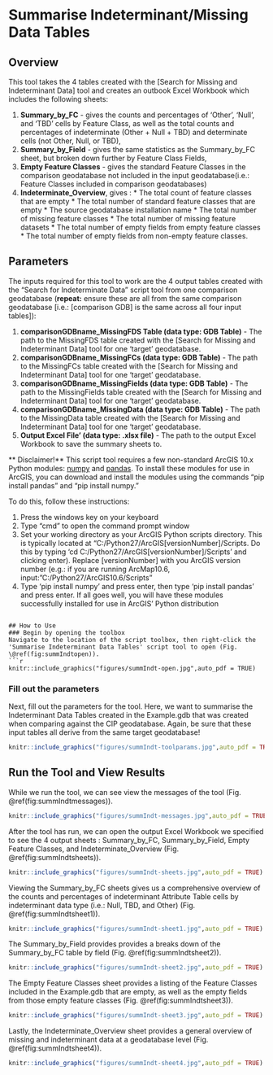# Summarise Indeterminant/Missing Data Tables {#summIndt}


## Overview
This tool takes the 4 tables created with the [Search for Missing and Indeterminant Data] tool and creates an outbook Excel Workbook which includes the following sheets:

  1. **Summary_by_FC** - gives the counts and percentages of 'Other', 'Null', and 'TBD' cells by Feature Class, as well as the total counts and percentages of indeterminate (Other + Null + TBD) and determinate cells (not Other, Null, or TBD), 
  2. **Summary_by_Field** - gives the same statistics as the Summary_by_FC sheet, but broken down further by Feature Class Fields,
  3. **Empty Feature Classes** - gives the standard Feature Classes in the comparison geodatabase not included in the input geodatabase(i.e.: Feature Classes included in comparison geodatabases)
  4. **Indeterminate_Overview**, gives :
    * The total count of feature classes that are empty
    * The total number of standard feature classes that are empty
    * The source geodatabase installation name
    * The total number of missing feature classes
    * The total number of missing feature datasets
    * The total number of empty fields from empty feature classes
    * The total number of empty fields from non-empty feature classes. 


## Parameters
The inputs required for this tool to work are the 4 output tables created with the "Search for Indeterminate Data" script tool from one comparison geodatabase (**repeat:** ensure these are all from the same comparison geodatabase [i.e.: [comparison GDB] is the same across all four input tables]):

1. **comparisonGDBname_MissingFDS Table (data type: GDB Table)** - The path to the MissingFDS table created with the [Search for Missing and Indeterminant Data] tool for one 'target' geodatabase.
2. **comparisonGDBname_MissingFCs (data type: GDB Table)** - The path to the MissingFCs table created with the [Search for Missing and Indeterminant Data] tool for one 'target' geodatabase.
3. **comparisonGDBname_MissingFields (data type: GDB Table)** - The path to the MissingFields table created with the [Search for Missing and Indeterminant Data] tool for one 'target' geodatabase.
4. **comparisonGDBname_MissingData (data type: GDB Table)** - The path to the MissingData table created with the [Search for Missing and Indeterminant Data] tool for one 'target' geodatabase.
5. **Output Excel File' (data type: .xlsx file)** - The path to the output Excel Workbook to save the summary sheets to.


** Disclaimer!**
This script tool requires a few non-standard ArcGIS 10.x Python modules: [numpy](http://www.numpy.org/) and  [pandas](https://pandas.pydata.org/). To install these modules for use in ArcGIS, you can download and install the modules using the commands "pip install pandas" and "pip install numpy." 

To do this, follow these instructions:  

1. Press the windows key on your keyboard
2. Type "cmd" to open the command prompt window
3. Set your working directory as your ArcGIS Python scripts directory. This is typically located at "C:/Python27/ArcGIS[versionNumber]/Scripts. Do this by typing 'cd C:/Python27/ArcGIS[versionNumber]/Scripts' and clicking enter). Replace [versionNumber] with you ArcGIS version number (e.g.: if you are running ArcMap10.6, input: "C:/Python27/ArcGIS10.6/Scripts"
4. Type 'pip install numpy' and press enter, then type 'pip install pandas' and press enter. If all goes well, you will have these modules successfully installed for use in ArcGIS' Python distribution 
```

## How to Use
### Begin by opening the toolbox  
Navigate to the location of the script toolbox, then right-click the 'Summarise Indeterminant Data Tables' script tool to open (Fig. \@ref(fig:summIndtopen)).
```r
knitr::include_graphics("figures/summIndt-open.jpg",auto_pdf = TRUE)
```
###  Fill out the parameters 
Next, fill out the parameters for the tool. Here, we want to summarise the Indeterminant Data Tables created in the Example.gdb that was created when comparing against the CIP geodatabase. Again, be sure that these input tables all derive from the same target geodatabase!
```r
knitr::include_graphics("figures/summIndt-toolparams.jpg",auto_pdf = TRUE)
```
## Run the Tool and View Results
While we run the tool, we can see view the messages of the tool  (Fig. \@ref(fig:summIndtmessages)).
```r
knitr::include_graphics("figures/summIndt-messages.jpg",auto_pdf = TRUE)
```
After the tool has run, we can open the output Excel Workbook we specified to see the 4 output sheets : Summary_by_FC, Summary_by_Field, Empty Feature Classes, and Indeterminate_Overview (Fig. \@ref(fig:summIndtsheets)). 
```r
knitr::include_graphics("figures/summIndt-sheets.jpg",auto_pdf = TRUE)
```
Viewing the Summary_by_FC sheets gives us a comprehensive overview of the counts and percentages of indeterminant Attribute Table cells by indeterminant data type (i.e.: Null, TBD, and Other) (Fig. \@ref(fig:summIndtsheet1)). 
```r
knitr::include_graphics("figures/summIndt-sheet1.jpg",auto_pdf = TRUE)
```
The Summary_by_Field provides provides a breaks down of the Summary_by_FC table by field (Fig. \@ref(fig:summIndtsheet2)). 
```r
knitr::include_graphics("figures/summIndt-sheet2.jpg",auto_pdf = TRUE)
```
The Empty Feature Classes sheet provides a listing of the Feature Classes included in the Example.gdb that are empty, as well as the empty fields from those empty feature classes (Fig. \@ref(fig:summIndtsheet3)). 
```r
knitr::include_graphics("figures/summIndt-sheet3.jpg",auto_pdf = TRUE)
```
Lastly, the Indeterminate_Overview sheet provides a general overview of missing and indeterminant data at a geodatabase level (Fig. \@ref(fig:summIndtsheet4)). 
```r
knitr::include_graphics("figures/summIndt-sheet4.jpg",auto_pdf = TRUE)
```